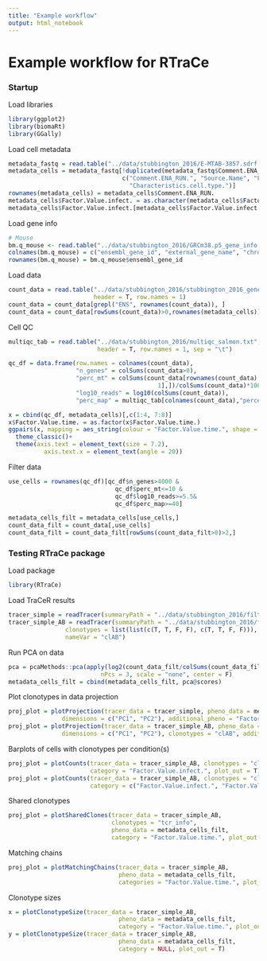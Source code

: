 ```yaml
---
title: "Example workflow"
output: html_notebook
---
```



# Example workflow for RTraCe

### Startup
Load libraries

```r
library(ggplot2)
library(biomaRt)
library(GGally)
```



Load cell metadata

```r
metadata_fastq = read.table("../data/stubbington_2016/E-MTAB-3857.sdrf.txt", sep = "\t", header = T)
metadata_cells = metadata_fastq[!duplicated(metadata_fastq$Comment.ENA_RUN.),
                                c("Comment.ENA_RUN.", "Source.Name", "Factor.Value.infect.", "Factor.Value.time.",
                                  "Characteristics.cell.type.")]
rownames(metadata_cells) = metadata_cells$Comment.ENA_RUN.
metadata_cells$Factor.Value.infect. = as.character(metadata_cells$Factor.Value.infect.)
metadata_cells$Factor.Value.infect.[metadata_cells$Factor.Value.infect.=="Salmonella typhimurium"] = "S. typh"
```



Load gene info

```r
# Mouse
bm.q_mouse <- read.table("../data/stubbington_2016/GRCm38.p5_gene_info.txt", header = T, sep = "\t")
colnames(bm.q_mouse) = c("ensembl_gene_id", "external_gene_name", "chromosome_name", "strand", "gene_biotype")
rownames(bm.q_mouse) = bm.q_mouse$ensembl_gene_id
```



Load data

```r
count_data = read.table("../data/stubbington_2016/stubbington_2016_genes_salmon_counts.txt", 
                        header = T, row.names = 1)
count_data = count_data[grepl("ENS", rownames(count_data)), ]
count_data = count_data[rowSums(count_data)>0,rownames(metadata_cells)]
```



Cell QC

```r
multiqc_tab = read.table("../data/stubbington_2016/multiqc_salmon.txt", 
                         header = T, row.names = 1, sep = "\t")

qc_df = data.frame(row.names = colnames(count_data),
                   "n_genes" = colSums(count_data>0),
                   "perc_mt" = colSums(count_data[rownames(count_data) %in% bm.q_mouse[bm.q_mouse$chromosome_name=="MT",
                                          1],])/colSums(count_data)*100,
                   "log10_reads" = log10(colSums(count_data)),
                   "perc_map" = multiqc_tab[colnames(count_data),"percent_mapped"])

x = cbind(qc_df, metadata_cells)[,c(1:4, 7:8)]
x$Factor.Value.time. = as.factor(x$Factor.Value.time.)
ggpairs(x, mapping = aes_string(colour = "Factor.Value.time.", shape = "Factor.Value.infect."))+
  theme_classic()+
  theme(axis.text = element_text(size = 7.2),
          axis.text.x = element_text(angle = 20))
```



Filter data

```r
use_cells = rownames(qc_df)[qc_df$n_genes>4000 & 
                              qc_df$perc_mt<=10 &
                              qc_df$log10_reads>=5.5&
                              qc_df$perc_map>=40]

metadata_cells_filt = metadata_cells[use_cells,]
count_data_filt = count_data[,use_cells]
count_data_filt = count_data_filt[rowSums(count_data_filt>0)>2,]
```



### Testing RTraCe package
Load package

```r
library(RTraCe)
```



Load TraCeR results

```r
tracer_simple = readTracer(summaryPath = "../data/stubbington_2016/filtered_TCRABDG_summary/")
tracer_simple_AB = readTracer(summaryPath = "../data/stubbington_2016/filtered_TCRABDG_summary/", 
                clonotypes = list(list(c(T, T, F, F), c(T, T, F, F))),
                nameVar = "clAB")
```



Run PCA on data

```r
pca = pcaMethods::pca(apply(log2(count_data_filt/colSums(count_data_filt)*1000000+1), 1, scale), method = "svd",
                          nPcs = 3, scale = "none", center = F)
metadata_cells_filt = cbind(metadata_cells_filt, pca@scores)
```



Plot clonotypes in data projection

```r
proj_plot = plotProjection(tracer_data = tracer_simple, pheno_data = metadata_cells_filt, 
               dimensions = c("PC1", "PC2"), additional_pheno = "Factor.Value.infect.", plot_out = T)
proj_plot = plotProjection(tracer_data = tracer_simple_AB, pheno_data = metadata_cells_filt, 
               dimensions = c("PC1", "PC2"), clonotypes = "clAB", additional_pheno = "Factor.Value.infect.", plot_out = T)
```



Barplots of cells with clonotypes per condition(s)

```r
proj_plot = plotCounts(tracer_data = tracer_simple_AB, clonotypes = "clAB", pheno_data = metadata_cells_filt, 
                       category = "Factor.Value.infect.", plot_out = T)
proj_plot = plotCounts(tracer_data = tracer_simple_AB, clonotypes = "clAB", pheno_data = metadata_cells_filt, 
                       category = c("Factor.Value.infect.", "Factor.Value.time."), plot_out = T)
```



Shared clonotypes

```r
proj_plot = plotSharedClones(tracer_data = tracer_simple_AB, 
                             clonotypes = "tcr_info", 
                             pheno_data = metadata_cells_filt, 
                             category = "Factor.Value.time.", plot_out = T)
```



Matching chains

```r
proj_plot = plotMatchingChains(tracer_data = tracer_simple_AB, 
                               pheno_data = metadata_cells_filt, 
                               categories = "Factor.Value.time.", plot_out = T)
```



Clonotype sizes

```r
x = plotClonotypeSize(tracer_data = tracer_simple_AB, 
                               pheno_data = metadata_cells_filt, 
                               category = "Factor.Value.time.", plot_out = T)
y = plotClonotypeSize(tracer_data = tracer_simple_AB, 
                               pheno_data = metadata_cells_filt, 
                               category = NULL, plot_out = T)
```




























